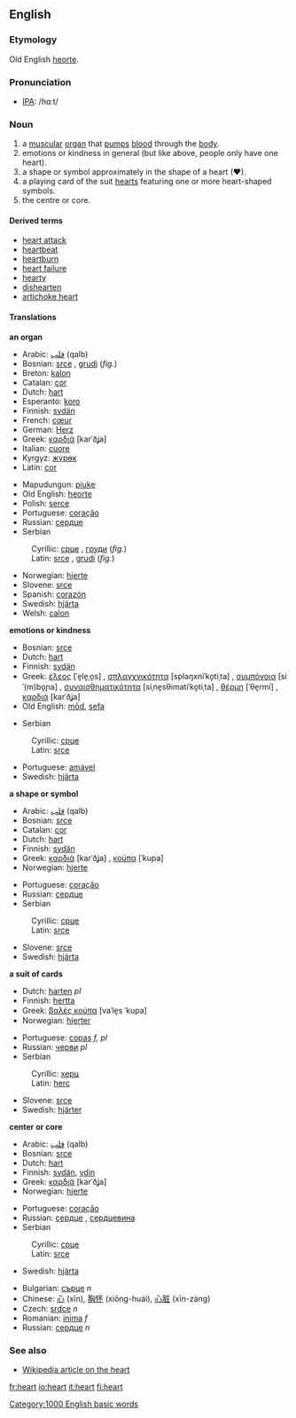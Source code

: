 ==English==

{{rank|heard|night|mind|203|heart|going|knew|seen}}

===Etymology===
Old English [[heorte]].

===Pronunciation===
*[[IPA]]: /hɑːt/

===Noun===
{{en-noun-reg}}

# a [[muscular]] [[organ]] that [[pump]]s [[blood]] through the [[body]].
# emotions or kindness in general (but like above, people only have one heart).
# a shape or symbol approximately in the shape of a heart (♥).
# a playing card of the suit [[hearts]] featuring one or more heart-shaped symbols.
# the centre or core.

====Derived terms====
* [[heart attack]]
* [[heartbeat]]
* [[heartburn]]
* [[heart failure]]
*[[hearty]]
*[[dishearten]]
*[[artichoke heart]]

====Translations====
'''an organ'''
{{top}}
*Arabic: [[قلب]] (qalb)
*Bosnian: [[srce]] {{n}}, [[grudi]] {{f}} (''fig.'')
*Breton: [[kalon]] {{f}}
*Catalan: [[cor]]
*Dutch: [[hart]] {{n}}
*Esperanto: [[koro]]
*Finnish: [[sydän]]
*French: [[cœur]] {{m}}
*German: [[Herz]] {{n}}
*Greek: [[καρδιά]] [karˈðʝa] {{f}}
*Italian: [[cuore]] {{m}}
*Kyrgyz: [[жүрөк]]
*Latin: [[cor]] {{n}}
{{mid}}
*Mapudungun: [[piuke]]
*Old English: [[heorte]]
*Polish: [[serce]] {{m}}
*Portuguese: [[coração]] {{m}}
*Russian: [[сердце]] {{n}}
*Serbian
:Cyrillic: [[срце]] {{n}}, [[груди]] {{f}} (''fig.'')
:Latin: [[srce]] {{n}}, [[grudi]] {{f}} (''fig.'')
*Norwegian: [[hjerte]] {{n}}
*Slovene: [[srce]] {{n}}
*Spanish: [[corazón]] {{m}}
*Swedish: [[hjärta]] {{n}}
*Welsh: [[calon]]
{{bottom}}

'''emotions or kindness'''
{{top}}
*Bosnian: [[srce]] {{n}}
*Dutch: [[hart]] {{n}}
*Finnish: [[sydän]]
*Greek: [[έλεος]] [ˈe̞le̞ˌo̞s] {{n}}, [[σπλαγχνικότητα]] [splaŋxniˈko̞tiˌta] {{f}}, [[συμπόνοια]] [siˈ(m)bo̞ɲa] {{f}}, [[συναισθηματικότητα]] [siˌne̞sθimatiˈko̞tiˌta] {{f}}, [[θέρμη]] [ˈθe̞rmi] {{f}}, [[καρδιά]] [karˈðʝa] {{f}}
*Old English: [[mod#Old English|mōd]], [[sefa]]
{{mid}}
*Serbian
:Cyrillic: [[срце]] {{n}}
:Latin: [[srce]] {{n}}
*Portuguese: [[amável]]
*Swedish: [[hjärta]] {{n}}
{{bottom}}

'''a shape or symbol'''
{{top}}
*Arabic: [[قلب]] (qalb)
*Bosnian: [[srce]] {{n}}
*Catalan: [[cor]]
*Dutch: [[hart]] {{n}}
*Finnish: [[sydän]]
*Greek: [[καρδιά]] [karˈðʝa] {{f}}, [[κούπα]] [ˈkupa] {{f}}
*Norwegian: [[hjerte]] {{n}}
{{mid}}
*Portuguese: [[coração]] {{m}}
*Russian: [[сердце]] {{n}}
*Serbian
:Cyrillic: [[срце]] {{n}}
:Latin: [[srce]] {{n}}
*Slovene: [[srce]] {{n}}
*Swedish: [[hjärta]] {{n}}
{{bottom}}

'''a suit of cards'''
{{top}}
*Dutch: [[harten]] ''pl''
*Finnish: [[hertta]]
*Greek: [[βαλές κούπα]] [vaˈle̞s ˈkupa] {{m}}
*Norwegian: [[hjerter]] {{n}}
{{mid}}
*Portuguese: [[copas]] ''f, pl''
*Russian: [[черви]] ''pl''
*Serbian
:Cyrillic: [[херц]] {{n}}
:Latin: [[herc]] {{n}}
*Slovene: [[srce]] {{n}}
*Swedish: [[hjärter]] {{n}}
{{bottom}}

'''center or core'''
{{top}}
*Arabic: [[قلب]] (qalb)
*Bosnian: [[srce]] {{n}}
*Dutch: [[hart]] {{n}}
*Finnish: [[sydän]], [[ydin]]
*Greek: [[καρδιά]] [karˈðʝa] {{f}}
*Norwegian: [[hjerte]] {{n}}
{{mid}}
*Portuguese: [[coração]] {{m}}
*Russian: [[сердце]] {{n}}, [[сердцевина]] {{f}}
*Serbian
:Cyrillic: [[срце]] {{n}}
:Latin: [[srce]] {{n}}
*Swedish: [[hjärta]] {{n}}
{{bottom}}

{{checktrans}}

*Bulgarian: [[сърце]] ''n''
*Chinese: [[心]] (xīn), [[胸怀]] (xiōng-huái), [[心脏]] (xīn-zàng)
*Czech: [[srdce]] ''n''
*Romanian: [[inima]] ''f''
*Russian: [[сердце]] ''n''

===See also===
*[[w:heart|Wikipedia article on the heart]]

[[Category:1000 English basic words]]

[[fr:heart]]
[[io:heart]]
[[it:heart]]
[[fi:heart]]